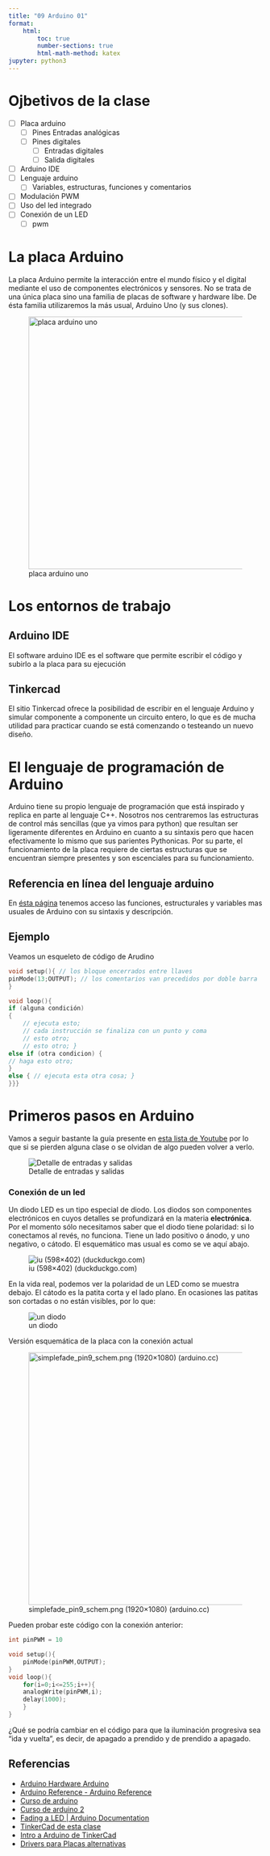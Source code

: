 ```yaml
---
title: "09 Arduino 01"
format: 
    html: 
        toc: true
        number-sections: true
        html-math-method: katex
jupyter: python3
---
```


# Ojbetivos de la clase

-   [ ] Placa arduino
    -   [ ] Pines Entradas analógicas
    -   [ ] Pines digitales
        -   [ ] Entradas digitales
        -   [ ] Salida digitales
-   [ ] Arduino IDE
-   [ ] Lenguaje arduino
    -   [ ] Variables, estructuras, funciones y comentarios
-   [ ] Modulación PWM
-   [ ] Uso del led integrado
-   [ ] Conexión de un LED
    -   [ ] pwm

# La placa Arduino

La placa Arduino permite la interacción entre el mundo físico y el digital mediante el uso de componentes electrónicos y sensores. No se trata de una única placa sino una familia de placas de software y hardware libe. De ésta familia utilizaremos la más usual, Arduino Uno (y sus clones).

![placa arduino uno](arduino.webp){width="500"}

# Los entornos de trabajo

## Arduino IDE

El software arduino IDE es el software que permite escribir el código y subirlo a la placa para su ejecución

## Tinkercad

El sitio Tinkercad ofrece la posibilidad de escribir en el lenguaje Arduino y simular componente a componente un circuito entero, lo que es de mucha utilidad para practicar cuando se está comenzando o testeando un nuevo diseño.

# El lenguaje de programación de Arduino

Arduino tiene su propio lenguaje de programación que está inspirado y replica en parte al lenguaje C++. Nosotros nos centraremos las estructuras de control más sencillas (que ya vimos para python) que resultan ser ligeramente diferentes en Arduino en cuanto a su sintaxis pero que hacen efectivamente lo mismo que sus parientes Pythonicas. Por su parte, el funcionamiento de la placa requiere de ciertas estructuras que se encuentran siempre presentes y son escenciales para su funcionamiento.

## Referencia en línea del lenguaje arduino

En [ésta página](https://www.arduino.cc/reference/es/) tenemos acceso las funciones, estructurales y variables mas usuales de Arduino con su sintaxis y descripción.

## Ejemplo

Veamos un esqueleto de código de Arudino

```c++
void setup(){ // los bloque encerrados entre llaves
pinMode(13;OUTPUT); // los comentarios van precedidos por doble barra
}

void loop(){
if (alguna condición)
{ 
    // ejecuta esto; 
    // cada instrucción se finaliza con un punto y coma 
    // esto otro; 
    // esto otro; }
else if (otra condicion) {
// haga esto otro;
}
else { // ejecuta esta otra cosa; }
}}}
```       

# Primeros pasos en Arduino

Vamos a seguir bastante la guía presente en [esta lista de Youtube](https://youtube.com/playlist?list=PLkjnQ3NFTPnY1eNyLDGi547gkVui1vyn2&si=M6fYpbgP-rITZw1M) por lo que si se pierden alguna clase o se olvidan de algo pueden volver a verlo.

![Detalle de entradas y salidas](https://ibles-content.tinkercad.com/F2C/Z4TU/LEH47RIM/F2CZ4TULEH47RIM.png?width=1200&height=900&fit=bounds&auto=webp)

### Conexión de un led

Un diodo LED es un tipo especial de diodo. Los diodos son componentes electrónicos en cuyos detalles se profundizará en la materia **electrónica**. 
Por el momento sólo necesitamos saber que el diodo tiene polaridad: si lo conectamos al revés, no funciona.
Tiene un lado positivo o ánodo, y uno negativo, o cátodo. El esquemático mas usual es como se ve aquí abajo.

![iu (598×402) (duckduckgo.com)](https://external-content.duckduckgo.com/iu/?u=https%3A%2F%2Fcursos.mcielectronics.cl%2Fwp-content%2Fuploads%2F2014%2F07%2Fdiodo.png&f=1&nofb=1&ipt=d459c863b44139e0ca9af10e3da3121618bd5ad54c0a3c962aa8605dd49456ef&ipo=images)

En la vida real, podemos ver la polaridad de un LED como se muestra debajo. El cátodo es la patita corta y el lado plano. En ocasiones las patitas son cortadas o no están visibles, por lo que:

![un diodo](https://external-content.duckduckgo.com/iu/?u=https%3A%2F%2Fwww.geekfactory.mx%2Fwp-content%2Fuploads%2F2020%2F04%2Fled-con-arduino-como-determinar-polaridad.jpg&f=1&nofb=1&ipt=6db7be7c736b3ab2ff5f755987c0239c3914991c3020f68d55a72556c4da61c8&ipo=images)

Versión esquemática de la placa con la conexión actual

![simplefade_pin9_schem.png (1920×1080) (arduino.cc)](https://docs.arduino.cc/static/de42b3d398cf40768c13508932428fdb/29114/simplefade_pin9_schem.png){width="500"}


Pueden probar este código con la conexión anterior:

```c++
int pinPWM = 10

void setup(){
    pinMode(pinPWM,OUTPUT);
}
void loop(){
    for(i=0;i<=255;i++){
    analogWrite(pinPWM,i);
    delay(1000);
    }
}
```

¿Qué se podría cambiar en el código para que la iluminación progresiva sea "ida y vuelta", 
es decir, de apagado a prendido y de prendido a apagado.

## Referencias

- [Arduino Hardware Arduino](https://www.arduino.cc/en/hardware) 
- [Arduino Reference - Arduino Reference](https://www.arduino.cc/reference/en/) 
- [Curso de arduino](https://youtube.com/playlist?list=PLkjnQ3NFTPnY1eNyLDGi547gkVui1vyn2&si=4VGzMiUyuoBzNvuT) 
- [Curso de arduino 2](https://youtube.com/playlist?list=PLEzmH7aN82FEh2JjYuNCvFu6wFolHai32&si=103_cDcPluovnGBo) 
- [Fading a LED | Arduino Documentation](https://docs.arduino.cc/built-in-examples/basics/Fade)
- [TinkerCad de esta clase](https://www.tinkercad.com/classrooms/3MFQhBZ2UnU/activities)
- [Intro a Arduino de TinkerCad](https://www.tinkercad.com/projects/Basics-of-Arduino-TINKERCAD)
- [Drivers para Placas alternativas](https://github.com/himalayanelixir/arduino-usb-drivers)
